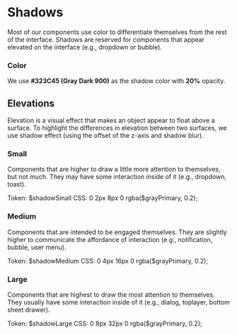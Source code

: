 
<Meta title="Foundation ✨/Shadows" />

# Shadows

Most of our components use color to differentiate themselves from the rest of the interface. Shadows are reserved for components that appear elevated on the interface (e.g., dropdown or bubble).

### Color

We use <b>#323C45 (Gray Dark 900)</b> as the shadow color with <b>20%</b> opacity.

## Elevations

Elevation is a visual effect that makes an object appear to float above a surface. To highlight the differences in elevation between two surfaces, we use shadow effect (using the offset of the z-axis and shadow blur).

### Small

Components that are higher to draw a little more attention to themselves, but not much. They may have some interaction inside of it (e.g., dropdown, toast).

<div
  style={{
    display: 'flex',
    alignItems: 'center',
    justifyContent: 'space-between',
    padding: '0 20px',
    marginBottom: '50px'
  }}
>
  <Text size="small">
    <Text weight="bold">
      Token:
    </Text>
    $shadowSmall
  </Text>
  <Text size="small">
    <Text weight="bold">
      CSS:
    </Text>
    0 2px 8px 0 rgba($grayPrimary, 0.2);
  </Text>
  <Box className="sg-shadow" padding="xl" style={{width: 'auto'}} />
</div>

### Medium

Components that are intended to be engaged themselves. They are slightly higher to communicate the affordance of interaction (e.g., notification, bubble, user menu).

<div
  style={{
    display: 'flex',
    alignItems: 'center',
    justifyContent: 'space-between',
    padding: '0 20px',
    marginBottom: '50px'
  }}
>
  <Text size="small">
    <Text weight="bold">
      Token:
    </Text>
    $shadowMedium
  </Text>
  <Text size="small">
    <Text weight="bold">
      CSS:
    </Text>
    0 4px 16px 0 rgba($grayPrimary, 0.2);
  </Text>
  <Box className="sg-shadow-medium" padding="xl" style={{width: 'auto'}} />
</div>

### Large

Components that are highest to draw the most attention to themselves. They usually have some interaction inside of it (e.g., dialog, toplayer, bottom sheet drawer).

<div
  style={{
    display: 'flex',
    alignItems: 'center',
    justifyContent: 'space-between',
    padding: '0 20px' 
  }}
>
  <Text size="small">
    <Text weight="bold">
      Token:
    </Text>
    $shadowLarge
  </Text>
  <Text size="small">
    <Text weight="bold">
      CSS:
    </Text>
    0 8px 32px 0 rgba($grayPrimary, 0.2);
  </Text>
  <Box className="sg-shadow-large" padding="xl" style={{width: 'auto'}} />
</div>
